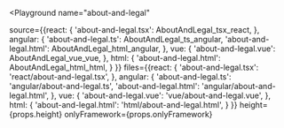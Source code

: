 

<Playground
  name="about-and-legal"
  
  source={{react: {
             'about-and-legal.tsx': AboutAndLegal_tsx_react,
           },
           angular: {
             'about-and-legal.ts': AboutAndLegal_ts_angular,
             'about-and-legal.html': AboutAndLegal_html_angular,
           },
           vue: {
             'about-and-legal.vue': AboutAndLegal_vue_vue,
           },
           html: {
             'about-and-legal.html': AboutAndLegal_html_html,
           }
}}
  files={{react: {
            'about-and-legal.tsx': 'react/about-and-legal.tsx',
          },
          angular: {
            'about-and-legal.ts': 'angular/about-and-legal.ts',
            'about-and-legal.html': 'angular/about-and-legal.html',
          },
          vue: {
            'about-and-legal.vue': 'vue/about-and-legal.vue',
          },
          html: {
            'about-and-legal.html': 'html/about-and-legal.html',
          }
}}
  height={props.height}
  onlyFramework={props.onlyFramework}
></Playground>
